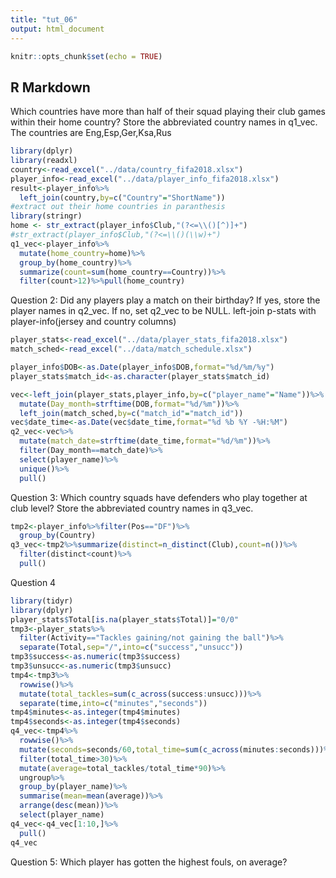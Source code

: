 ---
title: "tut_06"
output: html_document
---

```{r setup, include=FALSE}
knitr::opts_chunk$set(echo = TRUE)
```

## R Markdown
Which countries have more than half of their squad playing their club games within their home country?
Store the abbreviated country names in q1_vec.
The countries are Eng,Esp,Ger,Ksa,Rus

```{r}
library(dplyr)
library(readxl)
country<-read_excel("../data/country_fifa2018.xlsx")
player_info<-read_excel("../data/player_info_fifa2018.xlsx")
result<-player_info%>%
  left_join(country,by=c("Country"="ShortName"))
#extract out their home countries in paranthesis
library(stringr)
home <- str_extract(player_info$Club,"(?<=\\()[^)]+")
#str_extract(player_info$Club,"(?<=\\()(\\w)+")
q1_vec<-player_info%>%
  mutate(home_country=home)%>%
  group_by(home_country)%>%
  summarize(count=sum(home_country==Country))%>%
  filter(count>12)%>%pull(home_country)
```

Question 2:
Did any players play a match on their birthday? If yes, store the player names in q2_vec. If no, set
q2_vec to be NULL.
left-join p-stats with player-info(jersey and country columns)
```{r}
player_stats<-read_excel("../data/player_stats_fifa2018.xlsx")
match_sched<-read_excel("../data/match_schedule.xlsx")

player_info$DOB<-as.Date(player_info$DOB,format="%d/%m/%y")
player_stats$match_id<-as.character(player_stats$match_id)

vec<-left_join(player_stats,player_info,by=c("player_name"="Name"))%>%
  mutate(Day_month=strftime(DOB,format="%d/%m"))%>%
  left_join(match_sched,by=c("match_id"="match_id"))
vec$date_time<-as.Date(vec$date_time,format="%d %b %Y -%H:%M")
q2_vec<-vec%>%
  mutate(match_date=strftime(date_time,format="%d/%m"))%>%
  filter(Day_month==match_date)%>%
  select(player_name)%>%
  unique()%>%
  pull()

```


Question 3:
Which country squads have defenders who play together at club level?
Store the abbreviated country names in q3_vec.

```{r}
tmp2<-player_info%>%filter(Pos=="DF")%>%
  group_by(Country)
q3_vec<-tmp2%>%summarize(distinct=n_distinct(Club),count=n())%>%
  filter(distinct<count)%>%
  pull()
```
Question 4

```{r}
library(tidyr)
library(dplyr)
player_stats$Total[is.na(player_stats$Total)]="0/0"
tmp3<-player_stats%>%
  filter(Activity=="Tackles gaining/not gaining the ball")%>%
  separate(Total,sep="/",into=c("success","unsucc"))
tmp3$success<-as.numeric(tmp3$success)
tmp3$unsucc<-as.numeric(tmp3$unsucc)
tmp4<-tmp3%>%
  rowwise()%>%
  mutate(total_tackles=sum(c_across(success:unsucc)))%>%
  separate(time,into=c("minutes","seconds"))
tmp4$minutes<-as.integer(tmp4$minutes)
tmp4$seconds<-as.integer(tmp4$seconds)
q4_vec<-tmp4%>%
  rowwise()%>%
  mutate(seconds=seconds/60,total_time=sum(c_across(minutes:seconds)))%>%
  filter(total_time>30)%>%
  mutate(average=total_tackles/total_time*90)%>%
  ungroup%>%
  group_by(player_name)%>%
  summarise(mean=mean(average))%>%
  arrange(desc(mean))%>%
  select(player_name)
q4_vec<-q4_vec[1:10,]%>%
  pull()
q4_vec
```
Question 5:
Which player has gotten the highest fouls, on average?

